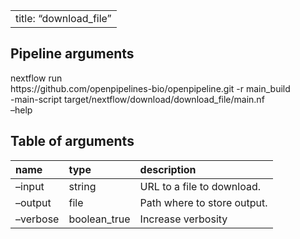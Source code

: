 
---
title: "download_file"
---

## Pipeline arguments

nextflow run \
https://github.com/openpipelines-bio/openpipeline.git -r main_build \
-main-script target/nextflow/download/download_file/main.nf \
--help

## Table of arguments

| name      | type         | description                 |
|:----------|:-------------|:----------------------------|
| --input   | string       | URL to a file to download.  |
| --output  | file         | Path where to store output. |
| --verbose | boolean_true | Increase verbosity          |